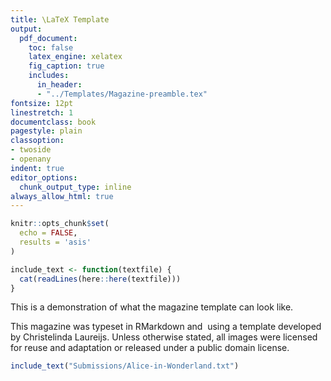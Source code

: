 ```yaml
---
title: \LaTeX Template
output:
  pdf_document:
    toc: false
    latex_engine: xelatex
    fig_caption: true
    includes:
      in_header:
      - "../Templates/Magazine-preamble.tex"
fontsize: 12pt
linestretch: 1
documentclass: book
pagestyle: plain
classoption:
- twoside
- openany
indent: true
editor_options:
  chunk_output_type: inline
always_allow_html: true
---
```

```r
knitr::opts_chunk$set(
  echo = FALSE,
  results = 'asis'
)

include_text <- function(textfile) {
  cat(readLines(here::here(textfile)))
}
```

\pagenumbering{gobble}
\InsertFullPicture{../Images/Magazine-cover.jpg}

\clearpage
\InsertFullPicture{../Images/Alice-in-Wonderland-page-2.jpg}
\clearpage
\pagenumbering{roman}

\vspace*{2in}
\HUGEST
\begin{center}
MaD HaTTeR Magazine
\end{center}
\vspace*{\fill}

\newpage 

\phantom{page}

\newpage


\vspace*{\fill}
\BIG{Dear readers,}\large
This is a demonstration of what the magazine template can look like.

\begin{spacing}{1.5}
Sincerely, \newline
Endocrinology ‘24 \newline
Mount Allison University
\end{spacing}
\normalsize
\vspace*{\fill}
\small
This magazine was typeset in RMarkdown and \LaTeX\ using a template developed by Christelinda Laureijs. Unless otherwise stated, all images were licensed for reuse and adaptation or released under a public domain license.
\normalsize


\clearpage



```r
include_text("Submissions/Alice-in-Wonderland.txt")
```


